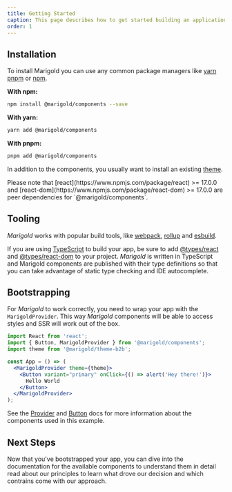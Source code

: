 ```yaml
---
title: Getting Started
caption: This page describes how to get started building an application with Marigold.
order: 1
---
```


## Installation

To install Marigold you can use any common package managers like [yarn](https://yarnpkg.com/) [pnpm](https://pnpm.io/) or [npm](https://www.npmjs.com/).

**With npm:**

```bash
npm install @marigold/components --save
```

**With yarn:**

```bash
yarn add @marigold/components
```

**With pnpm:**

```bash
pnpm add @marigold/components
```

In addition to the components, you usually want to install an existing [theme](/introduction/theming).

<Message messageTitle="Note" variant="info">
  Please note that [react](https://www.npmjs.com/package/react) >= 17.0.0 and
  [react-dom](https://www.npmjs.com/package/react-dom) >= 17.0.0 are peer
  dependencies for `@marigold/components`.
</Message>

## Tooling

_Marigold_ works with popular build tools, like [webpack](https://webpack.js.org/), [rollup](https://rollupjs.org/) and [esbuild](https://esbuild.github.io/).

If you are using [TypeScript](https://www.typescriptlang.org/) to build your app, be sure to add [@types/react](https://www.npmjs.com/package/@types/react) and [@types/react-dom](https://www.npmjs.com/package/@types/react-dom) to your project. _Marigold_ is written in TypeScript and Marigold components are published with their type definitions so that you can take advantage of static type checking and IDE autocomplete.

## Bootstrapping

For _Marigold_ to work correctly, you need to wrap your app with the `MarigoldProvider`. This way _Marigold_ components will be able to access styles and SSR will work out of the box.

```jsx
import React from 'react';
import { Button, MarigoldProvider } from '@marigold/components';
import theme from '@marigold/theme-b2b';

const App = () => (
  <MarigoldProvider theme={theme}>
    <Button variant="primary" onClick={() => alert('Hey there!')}>
      Hello World
    </Button>
  </MarigoldProvider>
);
```

See the [Provider](../components/provider) and [Button](../components/button) docs for more information about the components used in this example.

## Next Steps

Now that you've bootstrapped your app, you can dive into the documentation for the available components to understand them in detail read about our principles to learn what drove our decision and which contrains come with our approach.
